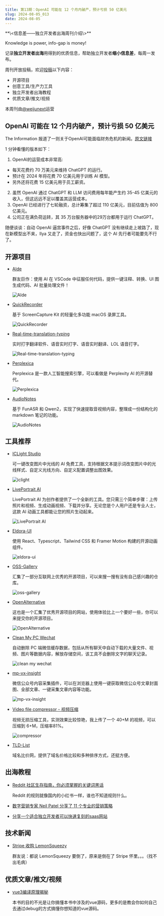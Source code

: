 ```yaml
---
title: 第13期：OpenAI 可能在 12 个月内破产，预计亏损 50 亿美元
slug: 2024-08-05_013
date: 2024-08-05
---
```


<Aside>
**\<信息差——独立开发者出海周刊介绍\>**

Knowledge is power, info-gap is money!

记录**独立开发者出海**用得到的优质信息，帮助独立开发者**缩小信息差**，每周一发布。

周刊开放投稿，欢迎[投稿](https://github.com/weijunext/gapis.money/issues)以下内容：
- 开源项目
- 创意工具/生产力工具
- 独立开发者出海教程
- 优质文章/推文/视频

本周刊由[@weijunext](https://x.com/intent/follow?screen_name=weijunext)运营
</Aside>

## OpenAI 可能在 12 个月内破产，预计亏损 50 亿美元

The Information 报道了一则关于OpenAI可能面临财务危机的新闻。[原文链接](https://www.windowscentral.com/software-apps/openai-could-be-on-the-brink-of-bankruptcy-in-under-12-months-with-projections-of-dollar5-billion-in-losses)

1 分钟看懂的版本如下：

1. OpenAI的运营成本非常高:
  - 每天花费约 70 万美元来维持 ChatGPT 的运行。
  - 预计在 2024 年将花费 70 亿美元用于训练 AI 模型。
  - 另外还将花费 15 亿美元用于员工薪资。

2. 虽然 OpenAI 通过 ChatGPT 和 LLM 访问费用每年能产生约 35-45 亿美元的收入，但这远远不足以覆盖其运营成本。
3. OpenAI 已经进行了七轮融资，总计筹集了超过 110 亿美元，目前估值为 800 亿美元。
4. 公司正在满负荷运转，其 35 万台服务器中的29万台都用于运行 ChatGPT。

随便谈谈：自动 OpenAI 逼宫事件之后，好像 ChatGPT 没有继续走上坡路了，现在新模型出不来，Ilya 又走了，资金也快出问题了，这个 AI 先行者可能要先不行了。

## 开源项目

- [AIde](https://github.com/nicepkg/aide)

  群友巨作：使用 AI 在 VSCode 中征服任何代码，提供一键注释、转换、UI 图生成代码、AI 批量处理文件！

  ![AIde](/assets/013/aide.webp)

- [QuickRecorder](https://github.com/lihaoyun6/QuickRecorder)

  基于 ScreenCapture Kit 的轻量化多功能 macOS 录屏工具。

  ![QuickRecorder](/assets/013/quick-recorder.webp)

- [Real-time-translation-typing](https://github.com/sxzxs/Real-time-translation-typing)

  实时打字翻译软件、语音实时打字、语音实时翻译、LOL 语音打字。

  ![Real-time-translation-typing](/assets/013/real-time-translation-typing.gif)

- [Perplexica](https://github.com/ItzCrazyKns/Perplexica)

  Perplexica 是一款人工智能搜索引擎，可以看做是 Perplexity AI 的开源替代。

  ![Perplexica](/assets/013/perplexica.webp)

- [AudioNotes](https://github.com/harry0703/AudioNotes)

  基于 FunASR 和 Qwen2，实现了快速提取音视频内容，整理成一份结构化的 markdown 笔记的功能。

  ![AudioNotes](/assets/013/audio-notes.webp)


## 工具推荐

- [ICLight Studio](https://www.iclight.online/)

  可一键改变图片中光线的 AI 免费工具，支持根据文本提示词改变图片中的光线样式、自定义光线方向、自定义配置调整出图效果。

  ![iclight](/assets/013/iclight.webp)

- [LivePortrait AI](https://liveportraitai.com/)

  LivePortrait AI 为创作者提供了一个全新的工具。您只需三个简单步骤：上传照片和视频、生成动画视频、下载并分享。无论您是个人用户还是专业人士，这款 AI 动画工具都能让您的照片生动起来。

  ![LivePortrait AI](/assets/013/liveportraitai.gif)

- [Eldora-UI](https://www.eldoraui.site/)

  使用 React、Typescript、Tailwind CSS 和 Framer Motion 构建的开源动画组件。

  ![eldora-ui](/assets/013/eldora-ui.webp)

- [OSS-Gallery](https://oss.gallery/)

  汇集了一部分互联网上优秀的开源项目，可以来搜一搜有没有自己感兴趣的仓库。

  ![oss-gallery](/assets/013/oss-gallery.webp)

- [OpenAlternative](https://openalternative.co/)

  这也是一个汇集了优秀开源项目的网站，使用体验比上一个要好一些，你可以来提交你的开源项目。

  ![OpenAlternative](/assets/013/open-alternative.webp)

- [Clean My PC Wechat](https://github.com/blackboxo/CleanMyWechat)

  自动删除 PC 端微信缓存数据，包括从所有聊天中自动下载的大量文件、视频、图片等数据内容，解放存储空间，该工具不会删除文字的聊天记录。

  ![clean my wechat](/assets/013/clean-my-wechat.webp)

- [mp-vx-insight](https://github.com/pudongping/mp-vx-insight)

  微信公众号内容采集插件，可以在浏览器上使用一键获取微信公众号文章封面图、全部文章、一键采集文章内容等功能。

  ![mp-vx-insight](/assets/013/mp-vx-insight.webp)

- [Video file compressor - 视频压缩](https://tools.rotato.app/compress)

  视频无损压缩工具，实测效果比较惊艳，我上传了一个 40+M 的视频，可以压缩到 6+M，压缩率81%。

  ![compressor](/assets/013/compressor.webp)

- [TLD-List](https://tld-list.com/)

  域名比价网，提供了域名价格比较和多种排序方式，还挺方便。


## 出海教程

- [Reddit 社区生存指南，你必须掌握的关键词黑话](https://mp.weixin.qq.com/s/_QPlq-Tc16St_jqLDaJG3w)

  Reddit 的规则就像国内的小红书一样，谁也不知道规则什么。

- [数字营销专家 Neil Patel 分享了 11 个专业的营销策略](https://x.com/neilpatel/status/1792414664019878243)

- [分享一个适合独立开发者可以快速复刻的saas网站](https://m.okjike.com/originalPosts/66a1fbfe034b74f7510b1dab?s=eyJ1IjoiNThhMTFmNDg4OGYzZGIwMDE2MTAyZTVhIiwiZCI6MX0%3D&utm_source=wechat_session)


## 技术新闻

- [Stripe 收购 LemonSqueezy](https://www.lemonsqueezy.com/blog/stripe-acquires-lemon-squeezy)

  群友说：都说 LemonSqueezy 要倒了，原来是倒在了 Stripe 怀里。。。（找不出毛病）


## 优质文章/推文/视频

- [vue3编译原理揭秘](https://vue-compiler.iamouyang.cn/)

  本书的目的不光是让你搞懂本书中涉及的vue源码，更多的是教会你如何自己去通过debug的方式搞懂你想知道的vue源码。
